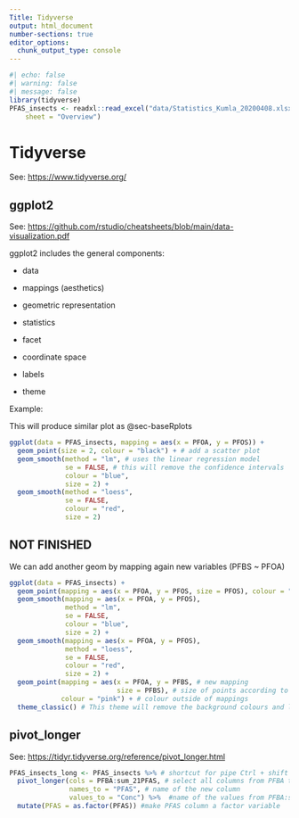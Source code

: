 ```yaml
---
Title: Tidyverse
output: html_document
number-sections: true
editor_options: 
  chunk_output_type: console
---
```


```r
#| echo: false
#| warning: false
#| message: false
library(tidyverse)
PFAS_insects <- readxl::read_excel("data/Statistics_Kumla_20200408.xlsx", 
    sheet = "Overview")
```

# Tidyverse

See: <https://www.tidyverse.org/>

## ggplot2

See: <https://github.com/rstudio/cheatsheets/blob/main/data-visualization.pdf>

ggplot2 includes the general components:

-   data

-   mappings (aesthetics)

-   geometric representation

-   statistics

-   facet

-   coordinate space

-   labels

-   theme

Example:

This will produce similar plot as \@sec-baseRplots

```r


ggplot(data = PFAS_insects, mapping = aes(x = PFOA, y = PFOS)) +
  geom_point(size = 2, colour = "black") + # add a scatter plot
  geom_smooth(method = "lm", # uses the linear regression model
              se = FALSE, # this will remove the confidence intervals
              colour = "blue",
              size = 2) +
  geom_smooth(method = "loess",
              se = FALSE,
              colour = "red",
              size = 2)

```

## NOT FINISHED

We can add another geom by mapping again new variables (PFBS \~ PFOA)

```r


ggplot(data = PFAS_insects) +
  geom_point(mapping = aes(x = PFOA, y = PFOS, size = PFOS), colour = "black") + 
  geom_smooth(mapping = aes(x = PFOA, y = PFOS), 
              method = "lm", 
              se = FALSE, 
              colour = "blue",
              size = 2) +
  geom_smooth(mapping = aes(x = PFOA, y = PFOS), 
              method = "loess",
              se = FALSE,
              colour = "red",
              size = 2) +
  geom_point(mapping = aes(x = PFOA, y = PFBS, # new mapping
                           size = PFBS), # size of points according to PFBS values
             colour = "pink") + # colour outside of mappings 
  theme_classic() # This theme will remove the background colours and lines
```

## pivot_longer 

See: <https://tidyr.tidyverse.org/reference/pivot_longer.html>

```r

PFAS_insects_long <- PFAS_insects %>% # shortcut for pipe Ctrl + shift + M
  pivot_longer(cols = PFBA:sum_21PFAS, # select all columns from PFBA to sum_21PFAS
               names_to = "PFAS", # name of the new column
               values_to = "Conc") %>%  #name of the values from PFBA:sum_21PFAS
  mutate(PFAS = as.factor(PFAS)) #make PFAS column a factor variable


```
